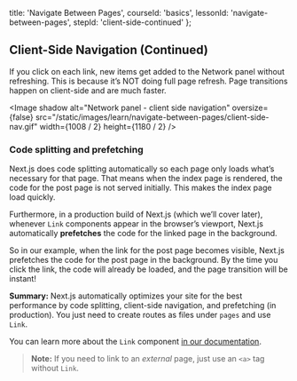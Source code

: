 
  title: 'Navigate Between Pages',
  courseId: 'basics',
  lessonId: 'navigate-between-pages',
  stepId: 'client-side-continued'
};

## Client-Side Navigation (Continued)

If you click on each link, new items get added to the Network panel without refreshing. This is because it’s NOT doing full page refresh. Page transitions happen on client-side and are much faster.

<Image
  shadow
  alt="Network panel - client side navigation"
  oversize={false}
  src="/static/images/learn/navigate-between-pages/client-side-nav.gif"
  width={1008 / 2}
  height={1180 / 2}
/>

### Code splitting and prefetching

Next.js does code splitting automatically so each page only loads what’s necessary for that page. That means when the index page is rendered, the code for the post page is not served initially. This makes the index page load quickly.

Furthermore, in a production build of Next.js (which we’ll cover later), whenever `Link` components appear in the browser’s viewport, Next.js automatically **prefetches** the code for the linked page in the background.

So in our example, when the link for the post page becomes visible, Next.js prefetches the code for the post page in the background. By the time you click the link, the code will already be loaded, and the page transition will be instant!

**Summary:** Next.js automatically optimizes your site for the best performance by code splitting, client-side navigation, and prefetching (in production). You just need to create routes as files under `pages` and use `Link`.

You can learn more about the `Link` component [in our documentation](https://nextjs.org/docs/api-reference/next/link).

> **Note:** If you need to link to an <em>external</em> page, just use an `<a>` tag without `Link`.

